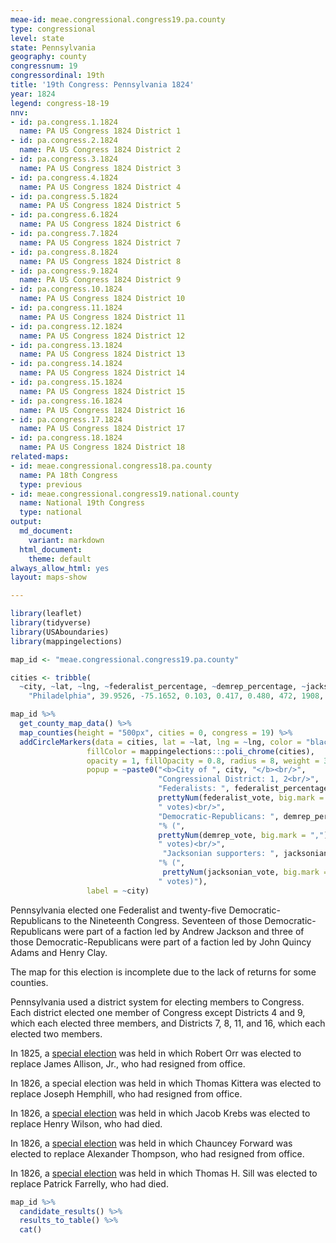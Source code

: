 ```yaml
---
meae-id: meae.congressional.congress19.pa.county
type: congressional
level: state
state: Pennsylvania
geography: county
congressnum: 19
congressordinal: 19th
title: '19th Congress: Pennsylvania 1824'
year: 1824
legend: congress-18-19
nnv:
- id: pa.congress.1.1824
  name: PA US Congress 1824 District 1
- id: pa.congress.2.1824
  name: PA US Congress 1824 District 2
- id: pa.congress.3.1824
  name: PA US Congress 1824 District 3
- id: pa.congress.4.1824
  name: PA US Congress 1824 District 4
- id: pa.congress.5.1824
  name: PA US Congress 1824 District 5
- id: pa.congress.6.1824
  name: PA US Congress 1824 District 6
- id: pa.congress.7.1824
  name: PA US Congress 1824 District 7
- id: pa.congress.8.1824
  name: PA US Congress 1824 District 8
- id: pa.congress.9.1824
  name: PA US Congress 1824 District 9
- id: pa.congress.10.1824
  name: PA US Congress 1824 District 10
- id: pa.congress.11.1824
  name: PA US Congress 1824 District 11
- id: pa.congress.12.1824
  name: PA US Congress 1824 District 12
- id: pa.congress.13.1824
  name: PA US Congress 1824 District 13
- id: pa.congress.14.1824
  name: PA US Congress 1824 District 14
- id: pa.congress.15.1824
  name: PA US Congress 1824 District 15
- id: pa.congress.16.1824
  name: PA US Congress 1824 District 16
- id: pa.congress.17.1824
  name: PA US Congress 1824 District 17
- id: pa.congress.18.1824
  name: PA US Congress 1824 District 18
related-maps:
- id: meae.congressional.congress18.pa.county
  name: PA 18th Congress
  type: previous
- id: meae.congressional.congress19.national.county
  name: National 19th Congress
  type: national
output:
  md_document:
    variant: markdown
  html_document:
    theme: default
always_allow_html: yes
layout: maps-show

---
```


```r
library(leaflet)
library(tidyverse)
library(USAboundaries)
library(mappingelections)

map_id <- "meae.congressional.congress19.pa.county"

cities <- tribble(
  ~city, ~lat, ~lng, ~federalist_percentage, ~demrep_percentage, ~jacksonian_percentage,  ~federalist_vote, ~demrep_vote, ~jacksonian_vote,
    "Philadelphia", 39.9526, -75.1652, 0.103, 0.417, 0.480, 472, 1908, 2196)
```

<div class="map">

```r
map_id %>%
  get_county_map_data() %>%
  map_counties(height = "500px", cities = 0, congress = 19) %>% 
  addCircleMarkers(data = cities, lat = ~lat, lng = ~lng, color = "black",
                 fillColor = mappingelections:::poli_chrome(cities),
                 opacity = 1, fillOpacity = 0.8, radius = 8, weight = 3,
                 popup = ~paste0("<b>City of ", city, "</b><br/>",
                                 "Congressional District: 1, 2<br/>",
                                 "Federalists: ", federalist_percentage * 100, "% (", 
                                 prettyNum(federalist_vote, big.mark = ","), 
                                 " votes)<br/>",
                                 "Democratic-Republicans: ", demrep_percentage * 100,
                                 "% (", 
                                 prettyNum(demrep_vote, big.mark = ","),
                                 " votes)<br/>",
                                  "Jacksonian supporters: ", jacksonian_percentage * 100,
                                 "% (",
                                  prettyNum(jacksonian_vote, big.mark = ","),
                                 " votes)"),
                 label = ~city)
```

</div>

Pennsylvania elected one Federalist and twenty-five Democratic-Republicans to the Nineteenth Congress. Seventeen of those Democratic-Republicans were part of a faction led by Andrew Jackson and three of those Democratic-Republicans were part of a faction led by John Quincy Adams and Henry Clay. 

The map for this election is incomplete due to the lack of returns for some counties.

Pennsylvania used a district system for electing members to Congress. Each district elected one member of Congress except Districts 4 and 9, which each elected three members, and Districts 7, 8, 11, and 16, which each elected two members.

In 1825, a [special election](https://elections.lib.tufts.edu/catalog/tufts:pa.uscongress16.special.1825) was held in which Robert Orr was elected to replace James Allison, Jr., who had resigned from office. 

In 1826, a special election was held in which Thomas Kittera was elected to replace Joseph Hemphill, who had resigned from office. 

In 1826, a [special election](https://elections.lib.tufts.edu/catalog/tufts:pa.uscongress7.special.1826) was held in which Jacob Krebs was elected to replace Henry Wilson, who had died. 

In 1826, a [special election](https://elections.lib.tufts.edu/catalog/tufts:pa.uscongress13.special.1826) was held in which Chauncey Forward was elected to replace Alexander Thompson, who had resigned from office. 

In 1826, a [special election](https://elections.lib.tufts.edu/catalog/tufts:pa.uscongress18.special.1826) was held in which Thomas H. Sill was elected to replace Patrick Farrelly, who had died. 

<div class="results-table">

```r
map_id %>%
  candidate_results() %>%
  results_to_table() %>%
  cat()
```

</div>
